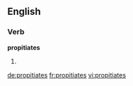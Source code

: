 ==English==

===Verb===
'''propitiates'''

# {{third-person singular of|[[propitiate]]}}

[[de:propitiates]]
[[fr:propitiates]]
[[vi:propitiates]]